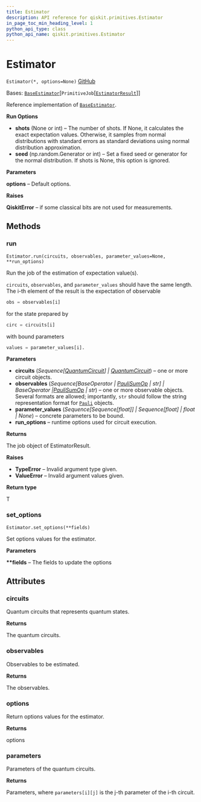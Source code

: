 ```yaml
---
title: Estimator
description: API reference for qiskit.primitives.Estimator
in_page_toc_min_heading_level: 1
python_api_type: class
python_api_name: qiskit.primitives.Estimator
---
```


# Estimator

<span id="qiskit.primitives.Estimator" />

`Estimator(*, options=None)` [GitHub](https://github.com/qiskit/qiskit/tree/stable/0.24/qiskit/primitives/estimator.py "view source code")

Bases: [`BaseEstimator`](qiskit.primitives.BaseEstimator "qiskit.primitives.base.base_estimator.BaseEstimator")\[`PrimitiveJob`\[[`EstimatorResult`](qiskit.primitives.EstimatorResult "qiskit.primitives.base.estimator_result.EstimatorResult")]]

Reference implementation of [`BaseEstimator`](qiskit.primitives.BaseEstimator "qiskit.primitives.BaseEstimator").

**Run Options**

*   **shots** (None or int) – The number of shots. If None, it calculates the exact expectation values. Otherwise, it samples from normal distributions with standard errors as standard deviations using normal distribution approximation.
*   **seed** (np.random.Generator or int) – Set a fixed seed or generator for the normal distribution. If shots is None, this option is ignored.

**Parameters**

**options** – Default options.

**Raises**

**QiskitError** – if some classical bits are not used for measurements.

## Methods

<span id="qiskit-primitives-estimator-run" />

### run

<span id="qiskit.primitives.Estimator.run" />

`Estimator.run(circuits, observables, parameter_values=None, **run_options)`

Run the job of the estimation of expectation value(s).

`circuits`, `observables`, and `parameter_values` should have the same length. The i-th element of the result is the expectation of observable

```python
obs = observables[i]
```

for the state prepared by

```python
circ = circuits[i]
```

with bound parameters

```python
values = parameter_values[i].
```

**Parameters**

*   **circuits** (*Sequence\[*[*QuantumCircuit*](qiskit.circuit.QuantumCircuit "qiskit.circuit.QuantumCircuit")*] |* [*QuantumCircuit*](qiskit.circuit.QuantumCircuit "qiskit.circuit.QuantumCircuit")) – one or more circuit objects.
*   **observables** (*Sequence\[BaseOperator |* [*PauliSumOp*](qiskit.opflow.primitive_ops.PauliSumOp "qiskit.opflow.primitive_ops.PauliSumOp")  *| str] | BaseOperator |*[*PauliSumOp*](qiskit.opflow.primitive_ops.PauliSumOp "qiskit.opflow.primitive_ops.PauliSumOp") *| str*) – one or more observable objects. Several formats are allowed; importantly, `str` should follow the string representation format for [`Pauli`](qiskit.quantum_info.Pauli "qiskit.quantum_info.Pauli") objects.
*   **parameter\_values** (*Sequence\[Sequence\[float]] | Sequence\[float] | float | None*) – concrete parameters to be bound.
*   **run\_options** – runtime options used for circuit execution.

**Returns**

The job object of EstimatorResult.

**Raises**

*   **TypeError** – Invalid argument type given.
*   **ValueError** – Invalid argument values given.

**Return type**

T

<span id="qiskit-primitives-estimator-set-options" />

### set\_options

<span id="qiskit.primitives.Estimator.set_options" />

`Estimator.set_options(**fields)`

Set options values for the estimator.

**Parameters**

**\*\*fields** – The fields to update the options

## Attributes

<span id="qiskit.primitives.Estimator.circuits" />

### circuits

Quantum circuits that represents quantum states.

**Returns**

The quantum circuits.

<span id="qiskit.primitives.Estimator.observables" />

### observables

Observables to be estimated.

**Returns**

The observables.

<span id="qiskit.primitives.Estimator.options" />

### options

Return options values for the estimator.

**Returns**

options

<span id="qiskit.primitives.Estimator.parameters" />

### parameters

Parameters of the quantum circuits.

**Returns**

Parameters, where `parameters[i][j]` is the j-th parameter of the i-th circuit.

